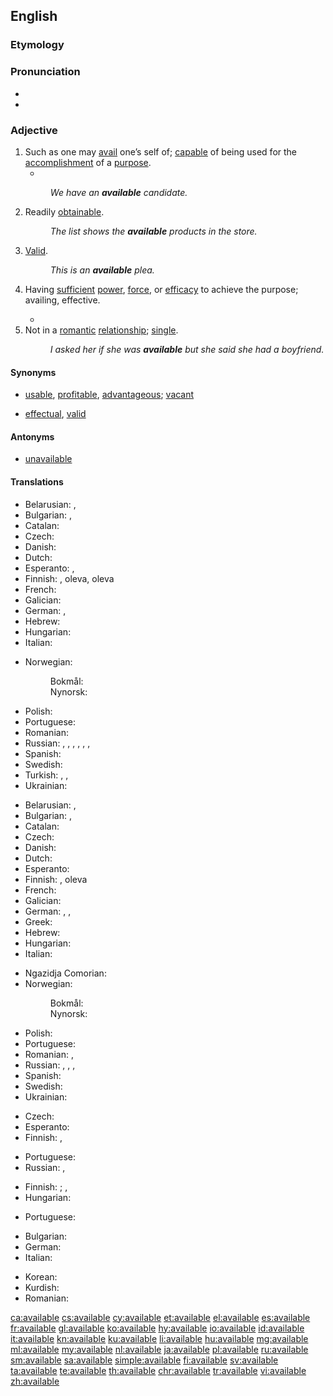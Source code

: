 ==English==

===Etymology===
{{suffix|avail|able|lang=en}}

===Pronunciation===
* {{IPA|/əˈveɪləb(ə)l/|lang=en}}
* {{audio|en-us-available.ogg|Audio (US)|lang=en}}

===Adjective===
{{en-adj}}

# Such as one may [[avail]] one’s self of; [[capable]] of being used for the [[accomplishment]] of a [[purpose]].
#* {{quote-book|year=1905|author=[[w:Emma Orczy|Baroness Emmuska Orczy]]
|title=[[w:The Case of Miss Elliott|The Affair at the Novelty Theatre]]
|chapter=2|url=http://openlibrary.org/works/OL8479084W
|passage=For this scene, a large number of supers are engaged, and in order to further swell the crowd, practically all the '''available''' stage hands have to ‘walk on’ dressed in various coloured dominoes, and all wearing masks.}}
#: ''We have an '''available''' candidate.''
# Readily [[obtainable]].
#: ''The list shows the '''available''' products in the store.''
# {{context|legal|lang=en}} [[valid|Valid]].
#: ''This is an '''available''' plea.''
# {{context|archaic|lang=en}} Having [[sufficient]] [[power]], [[force]], or [[efficacy]] to achieve the purpose; availing, effective.
#* {{quote-book|title=Proceedings - Institution of Mechanical Engineers|section=canal Boat Propulsion|author=Henry Banroft|passage=The different navigations she had to pass through for this purpose were such that only an independent method of propulsion would be available.|year=1897}}
# Not in a [[romantic]] [[relationship]]; [[single]].
#: ''I asked her if she was '''available''' but she said she had a boyfriend.''

====Synonyms====
* {{sense|such as can be availed of}} [[usable]], [[profitable]], [[advantageous]]; [[vacant]] {{qualifier|of a location}}
* {{sense|legally valid}} [[effectual]], [[valid]]

====Antonyms====
* {{sense|such as can be availed of}} [[unavailable]]

====Translations====
{{trans-top|capable of being used}}
* Belarusian: {{t|be|дасту́пны|m|sc=Cyrl}}, {{t|be|ная́ўны|m|sc=Cyrl}}
* Bulgarian: {{t+|bg|годен}}, {{t+|bg|полезен}}
* Catalan: {{t|ca|disponible}}
* Czech: {{t|cs|k dispozici}}
* Danish: {{t+|da|tilgængelig}}
* Dutch: {{t+|nl|beschikbaar}}
* Esperanto: {{t+|eo|preta}}, {{t|eo|uzebla}}
* Finnish: {{t|fi|käytettävissä}} {{t+|fi|oleva}}, {{t|fi|saatavilla}} oleva, {{t|fi|käsillä}} oleva
* French: {{t+|fr|disponible}}
* Galician: {{t+|gl|dispoñible}}
* German: {{t+|de|verfügbar}}, {{t+|de|disponibel}}
* Hebrew: {{t|he|זָמִין|m|tr=zamín}}
* Hungarian: {{t|hu|rendelkezésre álló}}
* Italian: {{t+|it|disponibile}}
{{trans-mid}}
* Norwegian:
*: Bokmål: {{t|nb|tilgjengelig}}
*: Nynorsk: {{t|nn|tilgjengeleg}}
* Polish: {{t+|pl|wolny}}
* Portuguese: {{t+|pt|disponível}}
* Romanian: {{t+|ro|disponibil}}
* Russian: {{t+|ru|досту́пный}}, {{t+|ru|нали́чный}}, {{t+|ru|распоряжение|alt=(име́ющийся) в распоряже́нии}}, {{t+|ru|наличие|alt=(име́ющийся) в нали́чии}}, {{t+|ru|подходя́щий}}, {{t+|ru|го́дный}}, {{t+|ru|приго́дный}}
* Spanish: {{t+|es|disponible}}
* Swedish: {{t+|sv|tillgänglig}}
* Turkish: {{t+|tr|var}}, {{t+|tr|mevcut}}, {{t|tr|kullanıma hazır}}
* Ukrainian: {{t|uk|досту́пний|m|sc=Cyrl}}
{{trans-bottom}}

{{trans-top|readily obtainable}}
* Belarusian: {{t|be|дасту́пны|m|sc=Cyrl}}, {{t|be|ная́ўны|m|sc=Cyrl}}
* Bulgarian: {{t+|bg|наличен}}, {{t+|bg|разполагаем}}
* Catalan: {{t|ca|disponible}}
* Czech: {{t|cs|dostupný|m}}
* Danish: {{t+|da|tilgængelig}}
* Dutch: {{t+|nl|beschikbaar}}
* Esperanto: {{t|eo|havebla}}
* Finnish: {{t|fi|saatavilla}} {{t+|fi|oleva}}, {{t|fi|saatavissa}} oleva
* French: {{t+|fr|disponible}}
* Galician: {{t+|gl|dispoñible}}
* German: {{t+|de|verfügbar}}, {{t+|de|disponibel}}, {{t+|de|erhältlich}}
* Greek: {{t+|el|διαθέσιμος|f}}
* Hebrew: {{t|he|זָמִין|m|tr=zamín}}
* Hungarian: {{t+|hu|kapható}}
* Italian: {{t+|it|disponibile}}
{{trans-mid}}
* Ngazidja Comorian: {{t|zdj|tayari}}
* Norwegian:
*: Bokmål: {{t|nb|tilgjengelig}}
*: Nynorsk: {{t|nn|tilgjengeleg}}
* Polish: {{t+|pl|dostępny}}
* Portuguese: {{t+|pt|disponível}}
* Romanian: {{t+|ro|disponibil}}, {{t|ro|procurabil}}
* Russian: {{t+|ru|досту́пный|m}}, {{t+|ru|нали́чный}}, {{t+|ru|распоряжение|alt=(име́ющийся) в распоряже́нии}}, {{t+|ru|наличие|alt=(име́ющийся) в нали́чии}}
* Spanish: {{t+|es|disponible}}
* Swedish: {{t+|sv|tillgänglig}}
* Ukrainian: {{t|uk|досту́пний|m|sc=Cyrl}}
{{trans-bottom}}

{{trans-top|law: valid}}
* Czech: {{t|cs|platný}}
* Esperanto: {{t|eo|valida}}
* Finnish: {{t|fi|lainvoimainen}}, {{t+|fi|validi}}
{{trans-mid}}
* Portuguese: {{t+|pt|válido|m}}
* Russian: {{t+|ru|действи́тельный}}, {{t+|ru|правомо́чный}}
{{trans-bottom}}

{{trans-top|having sufficient power or efficacy}}
* Finnish: {{t+|fi|kelvollinen}}; {{gloss|to be valid}} {{t|fi|tulla kysymykseen}}, {{t+|fi|kelvata}}
* Hungarian: {{t+|hu|érvényes}}
{{trans-mid}}
* Portuguese: {{t+|pt|válido}}
{{trans-bottom}}

{{checktrans-top}}
* Bulgarian: {{t+check|bg|валиден}}
* German: {{t+check|de|gültig}}
* Italian: {{t+check|it|valido}}
{{trans-mid}}
* Korean: {{t-check|ko|유효한|sc=Kore}}
* Kurdish: {{t-check|ku|berdest}}
* Romanian: {{t+check|ro|valid}}
{{trans-bottom}}

[[ca:available]]
[[cs:available]]
[[cy:available]]
[[et:available]]
[[el:available]]
[[es:available]]
[[fr:available]]
[[gl:available]]
[[ko:available]]
[[hy:available]]
[[io:available]]
[[id:available]]
[[it:available]]
[[kn:available]]
[[ku:available]]
[[li:available]]
[[hu:available]]
[[mg:available]]
[[ml:available]]
[[my:available]]
[[nl:available]]
[[ja:available]]
[[pl:available]]
[[ru:available]]
[[sm:available]]
[[sa:available]]
[[simple:available]]
[[fi:available]]
[[sv:available]]
[[ta:available]]
[[te:available]]
[[th:available]]
[[chr:available]]
[[tr:available]]
[[vi:available]]
[[zh:available]]